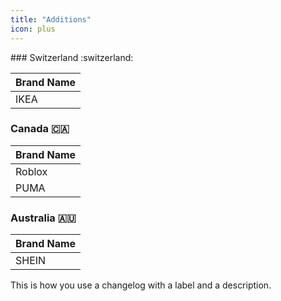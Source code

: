 ```yaml
---
title: "Additions"
icon: plus
---
```


<Update label="January 2025" description="Additions">
### Switzerland :switzerland:

| Brand Name |
| :--------- |
| IKEA       |

### Canada :canada:

| Brand Name |
| :--------- |
| Roblox     |
| PUMA       |

### Australia :australia:

| Brand Name |
| :--------- |
| SHEIN      |
</Update>
<Update label="2025-03-01" description="Removals">
  This is how you use a changelog with a label 
  and a description.
</Update>
